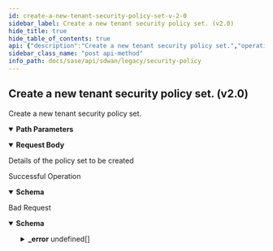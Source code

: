 ```yaml
---
id: create-a-new-tenant-security-policy-set-v-2-0
sidebar_label: Create a new tenant security policy set. (v2.0)
hide_title: true
hide_table_of_contents: true
api: {"description":"Create a new tenant security policy set.","operationId":"post-v2.0-api-tenants-tenant_id-securitypolicysets","parameters":[{"description":"Tenant Id","in":"path","name":"tenant_id","required":true,"schema":{"description":"Tenant Id","type":"string"}}],"requestBody":{"content":{"application/json":{"schema":{"properties":{"clone_from":{"description":"Clone From","type":"string"},"description":{"description":"Description: Size(max = 256, error = SECURITY_POLICYSET_INVALID_DESCRIPTION: Security policy set invalid description., min = 0) ","type":"string"},"id":{"description":"Id","type":"string"},"name":{"description":"Name: Size(max = 128, error = SECURITY_POLICYSET_INVALID_NAME: Security policy set invalid name., min = 0) Required(error = SECURITY_POLICYSET_NAME_REQUIRED: Security policyset name required.) ","type":"string"},"policyrule_order":{"description":"Policyrule Order","items":{"description":"Policyrule Order","type":"string"},"type":"array"}},"required":["name"]}}},"description":"Details of the policy set to be created"},"responses":{"200":{"content":{"application/json":{"schema":{"properties":{"description":{"description":"Description: Size(max = 256, error = SECURITY_POLICYSET_INVALID_DESCRIPTION: Security policy set invalid description., min = 0) ","type":"string"},"id":{"description":"Id","type":"string"},"name":{"description":"Name: Size(max = 128, error = SECURITY_POLICYSET_INVALID_NAME: Security policy set invalid name., min = 0) Required(error = SECURITY_POLICYSET_NAME_REQUIRED: Security policyset name required.) ","type":"string"},"policyrule_order":{"description":"Policyrule Order","items":{"description":"Policyrule Order","type":"string"},"type":"array"}},"required":["name"]}}},"description":"Successful Operation"},"400":{"content":{"application/json":{"example":{"value":{"_error":[{"code":"JSON_SCHEMA_MISMATCH"},{"code":"INVALID_JSON_EXTRA_ATTRIBUTE"},{"code":"SECURITY_POLICYSET_INVALID_NAME"},{"code":"SECURITY_POLICYSET_NAME_REQUIRED"},{"code":"SECURITY_POLICYSET_INVALID_DESCRIPTION"}]}},"schema":{"properties":{"_error":{"items":{"properties":{"code":{"type":"string"},"message":{"type":"string"}}},"type":"array"}}}}},"description":"Bad Request"}},"tags":["Security Policy"],"method":"post","path":"/v2.0/api/tenants/{tenant_id}/securitypolicysets","servers":[{"url":"/"}],"jsonRequestBodyExample":{"clone_from":"string","description":"string","id":"string","name":"string","policyrule_order":["string"]},"info":{"contact":{},"description":"List of APIs used to manage your security policy rules that include security zones, element security  zones, site security zones, global prefix filters, local prefix filters, security policy rule order, security policy rules, security policy sets, prefix filters, tenant filters, next generation firewall security policy prefixes, rules, policy sets, and policy set stacks.","title":"Security Policy","version":"Latest"},"postman":{"name":"Create a new tenant security policy set. (v2.0)","description":{"content":"Create a new tenant security policy set.","type":"text/plain"},"url":{"path":["v2.0","api","tenants",":tenant_id","securitypolicysets"],"host":["{{baseUrl}}"],"query":[],"variable":[{"disabled":false,"description":{"content":"(Required) Tenant Id","type":"text/plain"},"type":"any","value":"","key":"tenant_id"}]},"header":[{"key":"Content-Type","value":"application/json"},{"key":"Accept","value":"application/json"}],"method":"POST","body":{"mode":"raw","raw":"\"\"","options":{"raw":{"language":"json"}}}}}
sidebar_class_name: "post api-method"
info_path: docs/sase/api/sdwan/legacy/security-policy
---
```



## Create a new tenant security policy set. (v2.0)



Create a new tenant security policy set.

<details style={{"marginBottom":"1rem"}} data-collapsed={false} open={true}><summary style={{}}><strong>Path Parameters</strong></summary><div><ul><ParamsItem className={"paramsItem"} param={{"description":"Tenant Id","in":"path","name":"tenant_id","required":true,"schema":{"description":"Tenant Id","type":"string"}}}></ParamsItem></ul></div></details><details style={{}} data-collapsed={false} open={true}><summary style={{"textAlign":"left"}}><strong>Request Body</strong></summary><div style={{"textAlign":"left","marginLeft":"1rem"}}><div style={{"marginTop":"1rem","marginBottom":"1rem"}}>

Details of the policy set to be created

</div></div><ul style={{"marginLeft":"1rem"}}><SchemaItem collapsible={false} name={"clone_from"} required={false} schemaDescription={"Clone From"} schemaName={"string"} qualifierMessage={undefined}></SchemaItem><SchemaItem collapsible={false} name={"description"} required={false} schemaDescription={"Description: Size(max = 256, error = SECURITY_POLICYSET_INVALID_DESCRIPTION: Security policy set invalid description., min = 0) "} schemaName={"string"} qualifierMessage={undefined}></SchemaItem><SchemaItem collapsible={false} name={"id"} required={false} schemaDescription={"Id"} schemaName={"string"} qualifierMessage={undefined}></SchemaItem><SchemaItem collapsible={false} name={"name"} required={true} schemaDescription={"Name: Size(max = 128, error = SECURITY_POLICYSET_INVALID_NAME: Security policy set invalid name., min = 0) Required(error = SECURITY_POLICYSET_NAME_REQUIRED: Security policyset name required.) "} schemaName={"string"} qualifierMessage={undefined}></SchemaItem><SchemaItem collapsible={false} name={"policyrule_order"} required={false} schemaDescription={"Policyrule Order"} schemaName={"string[]"} qualifierMessage={undefined}></SchemaItem></ul></details><div><ApiTabs><TabItem label={"200"} value={"200"}><div>

Successful Operation

</div><div><details style={{}} data-collapsed={false} open={true}><summary style={{"textAlign":"left"}}><strong>Schema</strong></summary><div style={{"textAlign":"left","marginLeft":"1rem"}}></div><ul style={{"marginLeft":"1rem"}}><SchemaItem collapsible={false} name={"description"} required={false} schemaDescription={"Description: Size(max = 256, error = SECURITY_POLICYSET_INVALID_DESCRIPTION: Security policy set invalid description., min = 0) "} schemaName={"string"} qualifierMessage={undefined}></SchemaItem><SchemaItem collapsible={false} name={"id"} required={false} schemaDescription={"Id"} schemaName={"string"} qualifierMessage={undefined}></SchemaItem><SchemaItem collapsible={false} name={"name"} required={true} schemaDescription={"Name: Size(max = 128, error = SECURITY_POLICYSET_INVALID_NAME: Security policy set invalid name., min = 0) Required(error = SECURITY_POLICYSET_NAME_REQUIRED: Security policyset name required.) "} schemaName={"string"} qualifierMessage={undefined}></SchemaItem><SchemaItem collapsible={false} name={"policyrule_order"} required={false} schemaDescription={"Policyrule Order"} schemaName={"string[]"} qualifierMessage={undefined}></SchemaItem></ul></details></div></TabItem><TabItem label={"400"} value={"400"}><div>

Bad Request

</div><div><details style={{}} data-collapsed={false} open={true}><summary style={{"textAlign":"left"}}><strong>Schema</strong></summary><div style={{"textAlign":"left","marginLeft":"1rem"}}></div><ul style={{"marginLeft":"1rem"}}><SchemaItem collapsible={true} className={"schemaItem"}><details style={{}}><summary style={{}}><strong>_error</strong><span style={{"opacity":"0.6"}}> undefined[]</span></summary><div style={{"marginLeft":"1rem"}}><SchemaItem collapsible={false} name={"code"} required={false} schemaDescription={undefined} schemaName={"string"} qualifierMessage={undefined}></SchemaItem><SchemaItem collapsible={false} name={"message"} required={false} schemaDescription={undefined} schemaName={"string"} qualifierMessage={undefined}></SchemaItem></div></details></SchemaItem></ul></details></div></TabItem></ApiTabs></div>
      